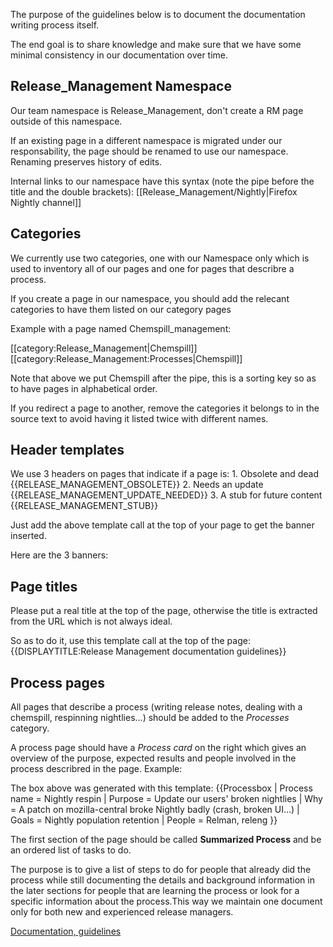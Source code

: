 {{DISPLAYTITLE:Release Management documentation guidelines}}
{{RELEASE MANAGEMENT STUB}}

The purpose of the guidelines below is to document the documentation writing process itself.

The end goal is to share knowledge and make sure that we have some minimal consistency in our documentation over time.

== Release_Management Namespace ==
Our team namespace is Release_Management, don't create a RM page outside of this namespace.

If an existing page in a different namespace is migrated under our responsability, the page should be renamed to use our namespace. Renaming preserves history of edits.

Internal links to our namespace have this syntax (note the pipe before the title and the double brackets):
<nowiki>
[[Release_Management/Nightly|Firefox Nightly channel]]
</nowiki>

== Categories ==
We currently use two categories, one with our Namespace only which is used to inventory all of our pages and one for pages that describre a process.

If you create a page in our namespace, you should add the relecant categories to have them listed on our category pages

Example with a page named Chemspill_management:

<nowiki>
[[category:Release_Management|Chemspill]]
[[category:Release_Management:Processes|Chemspill]]
</nowiki>

Note that above we put Chemspill after the pipe, this is a sorting key so as to have pages in alphabetical order.

If you redirect a page to another, remove the categories it belongs to in the source text to avoid having it listed twice with different names.

== Header templates ==
We use 3 headers on pages that indicate if a page is:
1. Obsolete and dead <nowiki>{{RELEASE_MANAGEMENT_OBSOLETE}}</nowiki>
2. Needs an update <nowiki>{{RELEASE_MANAGEMENT_UPDATE_NEEDED}}</nowiki>
3. A stub for future content <nowiki>{{RELEASE_MANAGEMENT_STUB}}</nowiki>

Just add the above template call at the top of your page to get the banner inserted.

Here are the 3 banners:
{{RELEASE_MANAGEMENT_OBSOLETE}}
{{RELEASE_MANAGEMENT_UPDATE_NEEDED}}
{{RELEASE_MANAGEMENT_STUB}}


== Page titles ==
Please put a real title at the top of the page, otherwise the title is extracted from the URL which is not always ideal.

So as to do it, use this template call at the top of the page:
<nowiki>
{{DISPLAYTITLE:Release Management documentation guidelines}}
</nowiki>


== Process pages ==
All pages that describe a process (writing release notes, dealing with a chemspill, respinning nightlies…) should be added to the ''Processes'' category.

A process page should have a ''Process card'' on the right which gives an overview of the purpose, expected results and people involved in the process describred in the page.
Example:

{{Processbox
  | Process name = Nightly respin
  | Purpose      = Update our users' broken nightlies
  | Why          = A patch on mozilla-central broke Nightly badly (crash, broken UI…)
  | Goals        = Nightly population retention
  | People       = Relman, releng
}}


The box above was generated with this template:
<nowiki>
{{Processbox
  | Process name = Nightly respin
  | Purpose      = Update our users' broken nightlies
  | Why          = A patch on mozilla-central broke Nightly badly (crash, broken UI…)
  | Goals        = Nightly population retention
  | People       = Relman, releng
}}
</nowiki>

The first section of the page should be called '''Summarized Process''' and be an ordered list of tasks to do.

The purpose is to give a list of steps to do for people that already did the process while still documenting the details and background information in the later sections for people that are learning the process or look for a specific information about the process.This way we maintain one document only for both new and experienced release managers.


[[category:Release_Management|Documentation, guidelines]]
